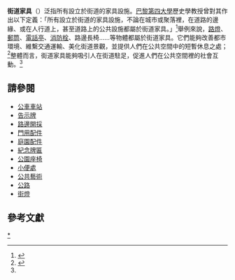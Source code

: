 {{noteTA
|T=zh-hans:街道家具; zh-tw:街道傢具; zh-hk:街道設施
|1=zh-hans:街道家具; zh-tw:街道傢具; zh-hk:街道設施
}}
'''街道家具'''（{{lang|en|Street Furniture}}）泛指所有設立於街道的家具設施。[[巴黎第四大學|巴黎第四大學]]歷史學教授{{Link-fr|米歇爾·卡爾莫納|Michel Carmona}}曾對其作出以下定義：「所有設立於街道的家具設施，不論在城市或聚落裡，在道路的邊緣、或在人行道上，甚至道路上的公共設施都屬於街道家具。」<ref name="翁註重">{{Cite journal|author=翁註重、鄭育芬|title=〈販賣服務：戰後台北市街道家具營造的歷史分析〉|journal=《台灣社會研究季刊》|year=2013|issue=90|pages=115-162|language=zh-tw}}</ref>舉例來說，[[路燈|路燈]]、[[郵筒|郵筒]]、[[電話亭|電話亭]]、[[消防栓|消防栓]]、路邊長椅……等物體都屬於街道家具。它們能夠改善都市環境、維繫交通運輸、美化街道景觀，並提供人們在公共空間中的短暫休息之處；<ref>{{Cite journal|author1=Fukahori, K.|author2=Kubota, Y.|year=2003|title=The Role of Design Elements on the Cost-effectiveness of Streetscape Improvement.|journal=''Landscape and Urban Planning''|issue=63|pages=75-91|language=en}}</ref>整體而言，街道家具能夠吸引人在街道駐足，促進人們在公共空間裡的社會互動。<ref name="翁註重"/>
== 請參閱 ==
* [[公車車站|公車車站]]
* [[告示牌|告示牌]]
* [[路邊開採|路邊開採]]
* [[門用配件|門用配件]]
* [[庭園配件|庭園配件]]
* [[紀念牌匾|紀念牌匾]]
* [[公園座椅|公園座椅]]
* [[小便處|小便處]]
* [[公共藝術|公共藝術]]
* [[公路|公路]]
* [[街燈|街燈]]

== 參考文獻 ==
{{reflist}}

[[Category:街道設施|*]]